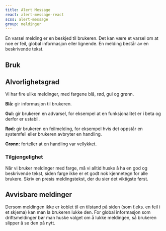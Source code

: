 ```yaml
---
title: Alert Message
react: alert-message-react
scss: alert-message
group: meldinger
---
```



<Ingress>
    En varsel melding er en beskjed til brukeren. Det kan være et varsel om at noe er feil, global informasjon eller
    lignende. En melding består av en beskrivende tekst.
</Ingress>
<ComponentExample
    component={AlertMessageExample}
    knobs={{
        boolProps: ["Avvisbar"],
        choiceProps: [
            {
                name: "Type",
                values: ["Infomelding", "Suksessmelding", "Advarselmelding", "Feilmelding"],
                defaultValue: 0,
            },
        ],
    }}
/>

## Bruk

<DoDontExample
    fullWidth
    type="do"
    description="En global melding plassert øverst på siden"
    image="/assets/do-donts/alert-message-do-1.png"
/>

<DoDontExample
    fullWidth
    type="dont"
    description="En lokal melding relatert til en komponent. I slike tilfeller skal man bruke Message Box"
    image="/assets/do-donts/alert-message-dont-1.png"
/>

## Alvorlighetsgrad

Vi har fire ulike meldinger, med fargene blå, rød, gul og grønn.

**Blå:** gir informasjon til brukeren.

**Gul:** gir brukeren en advarsel, for eksempel at en funksjonalitet er i beta og derfor er ustabil.

**Rød:** gir brukeren en feilmelding, for eksempel hvis det oppstår en systemfeil eller brukeren avbryter en handling.

**Grønn:** forteller at en handling var vellykket.

### Tilgjengelighet

Når vi bruker meldinger med farge, må vi alltid huske å ha en god og beskrivende tekst, siden farge ikke er et godt nok kjennetegn for alle brukere. Skriv en presis meldingstekst, der du sier det viktigste først.

## Avvisbare meldinger

Dersom meldingen ikke er koblet til en tilstand på siden (som f.eks. en feil i et skjema) kan man la brukeren lukke den. For global informasjon som driftsmeldinger bør man huske valget om å lukke meldingen, så brukeren slipper å se den på nytt.
